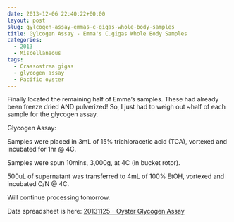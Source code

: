 ```yaml
---
date: 2013-12-06 22:40:22+00:00
layout: post
slug: gylcogen-assay-emmas-c-gigas-whole-body-samples
title: Gylcogen Assay - Emma's C.gigas Whole Body Samples
categories:
  - 2013
  - Miscellaneous
tags:
  - Crassostrea gigas
  - glycogen assay
  - Pacific oyster
---
```


Finally located the remaining half of Emma's samples. These had already been freeze dried AND pulverized! So, I just had to weigh out ~half of each sample for the glycogen assay.

Glycogen Assay:

Samples were placed in 3mL of 15% trichloracetic acid (TCA), vortexed and incubated for 1hr @ 4C.

Samples were spun 10mins, 3,000g, at 4C (in bucket rotor).

500uL of supernatant was transferred to 4mL of 100% EtOH, vortexed and incubated O/N @ 4C.

Will continue processing tomorrow.

Data spreadsheet is here: [20131125 - Oyster Glycogen Assay](https://docs.google.com/spreadsheet/ccc?key=0AmS_90rPaQMzdHVBZGtENzFkZTNMM3BCTVNZQm1Cd2c&usp=sharing)
